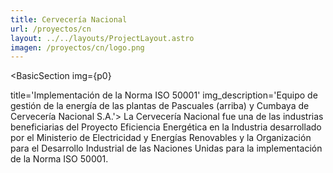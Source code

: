 ```yaml
---
title: Cervecería Nacional
url: /proyectos/cn
layout: ../../layouts/ProjectLayout.astro
imagen: /proyectos/cn/logo.png
---
```


<Cover img={cover} title="Cervecería Nacional"/>

<BasicSection img={p0} 

title='Implementación de la Norma ISO 50001' 
img_description='Equipo de gestión de la energía de las plantas de Pascuales (arriba) y Cumbaya de Cervecería Nacional S.A.'>
La Cervecería Nacional fue una de las industrias beneficiarias del Proyecto Eficiencia Energética en la Industria desarrollado por el Ministerio de Electricidad y Energías Renovables y la Organización para el Desarrollo Industrial de las Naciones Unidas para la implementación de la Norma ISO 50001.
</BasicSection>




